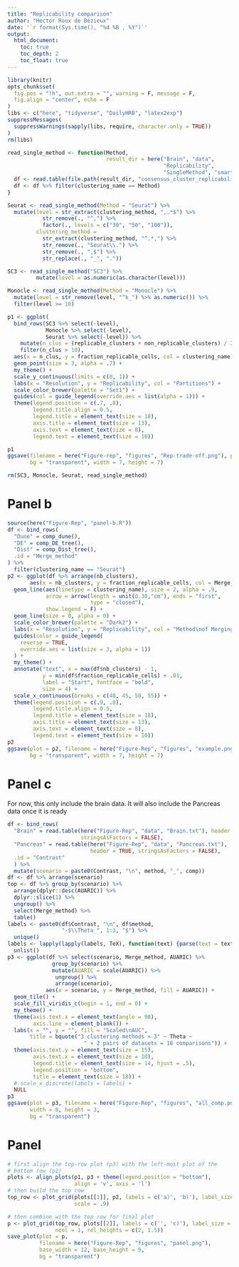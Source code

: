 ```yaml
---
title: "Replicability comparison"
author: "Hector Roux de Bézieux"
date: '`r format(Sys.time(), "%d %B , %Y")`'
output:
  html_document:
    toc: true
    toc_depth: 2
    toc_float: true
---
```


```r
library(knitr)
opts_chunk$set(
  fig.pos = "!h", out.extra = "", warning = F, message = F,
  fig.align = "center", echo = F
)
libs <- c("here", "tidyverse", "DailyHRB", "latex2exp")
suppressMessages(
  suppressWarnings(sapply(libs, require, character.only = TRUE))
)
rm(libs)
```


```r
read_single_method <- function(Method,
                               result_dir = here("Brain", "data",
                                                 "Replicability", 
                                                 "SingleMethod", "smart")) {
  df <- read.table(file.path(result_dir, "consensus_cluster_replicability.txt"))
  df <- df %>% filter(clustering_name == Method)
}

Seurat <- read_single_method(Method = "Seurat") %>% 
  mutate(level = str_extract(clustering_method, ",.*$") %>%
           str_remove(., "^,") %>%
           factor(., levels = c("30", "50", "100")),
         clustering_method = 
           str_extract(clustering_method, "^.*,") %>%
           str_remove(., "Seurat\\.") %>%
           str_remove(., ",$") %>%
           str_replace(., "_", "."))

SC3 <- read_single_method("SC3") %>%
         mutate(level = as.numeric(as.character(level)))

Monocle <- read_single_method(Method = "Monocle") %>% 
  mutate(level = str_remove(level, "^k_") %>% as.numeric()) %>%
  filter(level >= 10)
```

```r
p1 <- ggplot(
  bind_rows(SC3 %>% select(-level),
            Monocle %>% select(-level),
            Seurat %>% select(-level)) %>%
    mutate(n_clus = (replicable_clusters + non_replicable_clusters) / 2) %>%
    filter(n_clus > 10),
  aes(x = n_clus, y = fraction_replicable_cells, col = clustering_name)) +
  geom_point(size = 3, alpha = .7) +
  my_theme() +
  scale_y_continuous(limits = c(0, 1)) +
  labs(x = "Resolution", y = "Replicability", col = "Partitions") +
  scale_color_brewer(palette = "Set1") +
  guides(col = guide_legend(override.aes = list(alpha = 1))) +
  theme(legend.position = c(.7, .8),
        legend.title.align = 0.5,
        legend.title = element_text(size = 18),
        axis.title = element_text(size = 13),
        axis.text = element_text(size = 8),
        legend.text = element_text(size = 10))

p1
ggsave(filename = here("Figure-rep", "figures", "Rep-trade-off.png"), plot = p1,
       bg = "transparent", width = 7, height = 7)
```

```r
rm(SC3, Monocle, Seurat, read_single_method)
```

# Panel b

```r
source(here("Figure-Rep", "panel-b.R"))
df <- bind_rows(
  "Dune" = comp_dune(),
  "DE" = comp_DE_tree(),
  "Dist" = comp_Dist_tree(),
  .id = "Merge_method"
) %>%
  filter(clustering_name == "Seurat")
p2 <- ggplot(df %>% arrange(nb_clusters),
       aes(x = nb_clusters, y = fraction_replicable_cells, col = Merge_method)) +
  geom_line(aes(linetype = clustering_name), size = 2, alpha = .9,
            arrow = arrow(length = unit(0.30,"cm"), ends = "first", 
                          type = "closed"),
            show.legend = F) +
  geom_line(size = 0, alpha = 0) +
  scale_color_brewer(palette = "Dark2") +
  labs(x = "Resolution", y = "Replicability", col = "Method\nof Merging") +
  guides(color = guide_legend(
    reverse = TRUE,
    override.aes = list(size = 3, alpha = 1))
  ) +
  my_theme() +
  annotate("text", x = max(df$nb_clusters) - 1,
           y = min(df$fraction_replicable_cells) + .01,
           label = "Start", fontface = "bold",
           size = 4) +
  scale_x_continuous(breaks = c(40, 45, 50, 55)) +
  theme(legend.position = c(.9, .8),
        legend.title.align = 0.5,
        legend.title = element_text(size = 18),
        axis.title = element_text(size = 13),
        axis.text = element_text(size = 8),
        legend.text = element_text(size = 10))
p2
ggsave(plot = p2, filename = here("Figure-Rep", "figures", "example.png"),
       bg = "transparent", width = 7, height = 7)
```

# Panel c

For now, this only include the brain data. It will also include the Pancreas data once it is ready

```r
df <- bind_rows(
  "Brain" = read.table(here("Figure-Rep", "data", "Brain.txt"), header = TRUE,
                       stringsAsFactors = FALSE),
  "Pancreas" = read.table(here("Figure-Rep", "data", "Pancreas.txt"),
                          header = TRUE, stringsAsFactors = FALSE),
  .id = "Contrast"
  ) %>%
  mutate(scenario = paste0(Contrast, "\n", method, "_", comp))
df <- df %>% arrange(scenario)
top <- df %>% group_by(scenario) %>%
  arrange(dplyr::desc(AUARIC)) %>%
  dplyr::slice(1) %>%
  ungroup() %>%
  select(Merge_method) %>%
  table()
labels <- paste0(df$Contrast, "\n", df$method,
                 "-$\\Theta_", 1:3, "$") %>%
  unique()
labels <- lapply(lapply(labels, TeX), function(text) {parse(text = text)}) %>%
  unlist()
p3 <- ggplot(df %>% select(scenario, Merge_method, AUARIC) %>%
              group_by(scenario) %>%
              mutate(AUARIC = scale(AUARIC)) %>%
               ungroup() %>%
               arrange(scenario),
            aes(x = scenario, y = Merge_method, fill = AUARIC)) +
  geom_tile() +
  scale_fill_viridis_c(begin = 1, end = 0) +
  my_theme() +
  theme(axis.text.x = element_text(angle = 90),
        axis.line = element_blank()) +
  labs(x = "", y = "", fill = "Scaled\nAUC",
       title = bquote("3 clustering methods × 3" ~ Theta ~
                        " × 2 pairs of datasets = 18 comparisons")) +
  theme(axis.text.y = element_text(size = 15),
        axis.text.x = element_text(size = 10),
        legend.title = element_text(size = 14, hjust = .5),
        legend.position = "bottom",
        title = element_text(size = 18)) +
  # scale_x_discrete(labels = labels) +
  NULL
p3
ggsave(plot = p3, filename = here("Figure-Rep", "figures", "all_comp.png"),
       width = 8, height = 3,
       bg = "transparent")
```

# Panel 

```r
# first align the top-row plot (p3) with the left-most plot of the
# bottom row (p1)
plots <- align_plots(p1, p3 + theme(legend.position = "bottom"),
                     align = 'v', axis = 'l')
# then build the top row
top_row <- plot_grid(plots[[1]], p2, labels = c('a)', 'b)'), label_size = 18,
                     scale = .9)

# then combine with the top row for final plot
p <- plot_grid(top_row, plots[[2]], labels = c('', 'c)'), label_size = 18,
               ncol = 1, rel_heights = c(2, 1.5))
save_plot(plot = p, 
          filename = here("Figure-Rep", "figures", "panel.png"),
          base_width = 12, base_height = 9,
          bg = "transparent")
```